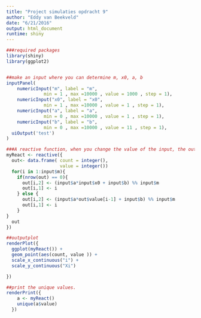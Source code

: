 ---
title: "Project simulaties opdracht 9"
author: "Eddy van Beekveld"
date: "6/21/2016"
output: html_document
runtime: shiny
---

```{r, echo=FALSE}
###required packages
library(shiny)
library(ggplot2)


##make an input where you can determine m, x0, a, b
inputPanel(
    numericInput("m", label = "m",
              min = 1 , max =10000 , value = 1000 , step = 1),
    numericInput("x0", label = "x0",
              min = 1 , max =10000 , value = 1 , step = 1),
    numericInput("a", label = "a",
              min = 0 , max =10000 , value = 1 , step = 1),
    numericInput("b", label = "b",
              min = 0 , max =10000 , value = 11 , step = 1),
  uiOutput('test')
)

###A reactive function, when you change the value of the input, the output changes.
myReact <- reactive({
  out<- data.frame( count = integer(),
                    value = integer())
  for(i in 1:input$m){
    if(nrow(out) == 0){
      out[i,2] <- (input$a*input$x0 + input$b) %% input$m
      out[i,1] <- i
    } else {
      out[i,2] <- (input$a*out$value[i-1] + input$b) %% input$m
      out[i,1] <- i
    }
}
  out
})

##outputplot
renderPlot({
  ggplot(myReact()) +
  geom_point(aes(count, value )) +
  scale_x_continuous("i") +
  scale_y_continuous("Xi")

})

##print the unique values.
renderPrint({
    a <- myReact()
    unique(a$value)
  })


```